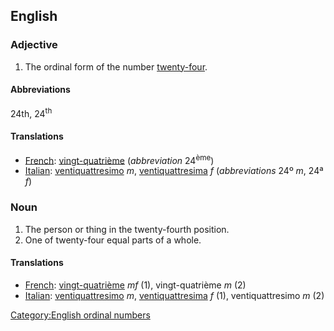 ==English==

===Adjective===

# The ordinal form of the number [[twenty-four]].

====Abbreviations====
24th, 24<sup>th</sup>

====Translations====

*[[French]]: [[vingt-quatrième]] (''abbreviation'' 24<sup>ème</sup>)
*[[Italian]]: [[ventiquattresimo]] ''m'', [[ventiquattresima]] ''f'' (''abbreviations'' 24º ''m'', 24ª ''f'')

===Noun===

#The person or thing in the twenty-fourth position.
#One of twenty-four equal parts of a whole.

====Translations====

*[[French]]: [[vingt-quatrième]] ''mf'' (1), vingt-quatrième ''m'' (2)
*[[Italian]]: [[ventiquattresimo]] ''m'', [[ventiquattresima]] ''f'' (1), ventiquattresimo ''m'' (2)

[[Category:English ordinal numbers]]
